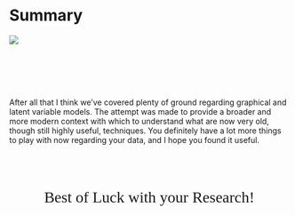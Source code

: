 #

# Summary

<img src="img/bob.jpg" style="display:block; margin: 0 auto;">

<br>
<br>
<br>
<br>


After all that I think we've covered plenty of ground regarding graphical and latent variable models.  The attempt was made to provide a broader and more modern context with which to understand what are now very old, though still highly useful, techniques.  You definitely have a lot more things to play with now regarding your data, and I hope you found it useful.

<br>
<br>
<br>

<div  style="text-align: center;">
<span class="" style="font-family: 'Alex Brush'; font-size: 200%;">Best of Luck with your Research!</span>
</div>